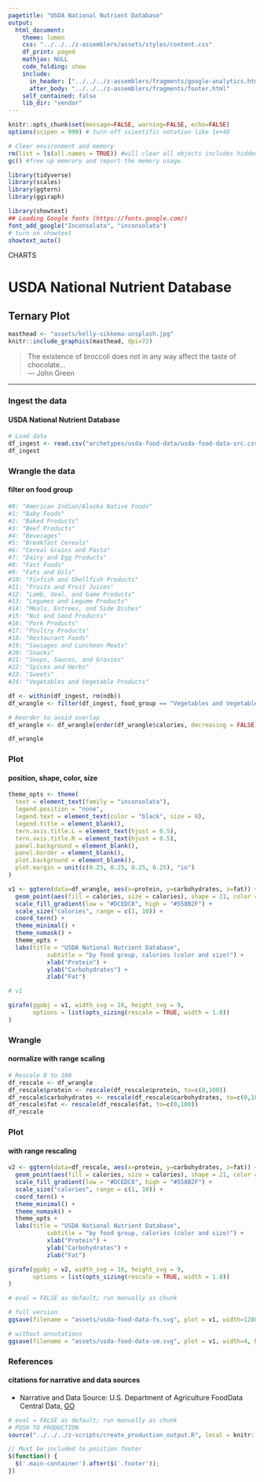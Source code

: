 ```yaml
---
pagetitle: "USDA National Nutrient Database"
output:
  html_document:
    theme: lumen
    css: "../../../z-assemblers/assets/styles/content.css"
    df_print: paged
    mathjax: NULL
    code_folding: show
    include:
      in_header: ["../../../z-assemblers/fragments/google-analytics.html", "../../../z-assemblers/fragments/header.html"]
      after_body: "../../../z-assemblers/fragments/footer.html"
    self_contained: false
    lib_dir: "vendor"
---
```


```r

knitr::opts_chunk$set(message=FALSE, warning=FALSE, echo=FALSE)
options(scipen = 999) # turn-off scientific notation like 1e+48

# Clear environment and memory
rm(list = ls(all.names = TRUE)) #will clear all objects includes hidden objects.
gc() #free up memrory and report the memory usage.

library(tidyverse)
library(scales)
library(ggtern)
library(ggiraph)

library(showtext)
## Loading Google fonts (https://fonts.google.com/)
font_add_google("Inconsolata", "inconsolata")
# turn on showtext
showtext_auto()

```

<div class="activity">
CHARTS
</div>

# USDA National Nutrient Database
## Ternary Plot

```r

masthead <- "assets/kelly-sikkema-unsplash.jpg"
knitr::include_graphics(masthead, dpi=72)

```

> The existence of broccoli does not in any way affect the taste of chocolate...\
--- John Green 

***

### Ingest the data
#### USDA National Nutrient Database

```r

# Load data
df_ingest <- read.csv("archetypes/usda-food-data/usda-food-data-src.csv", header = TRUE, stringsAsFactors = TRUE)
df_ingest

```

### Wrangle the data
#### filter on food group

```r

#0: "American Indian/Alaska Native Foods"
#1: "Baby Foods"
#2: "Baked Products"
#3: "Beef Products"
#4: "Beverages"
#5: "Breakfast Cereals"
#6: "Cereal Grains and Pasta"
#7: "Dairy and Egg Products"
#8: "Fast Foods"
#9: "Fats and Oils"
#10: "Finfish and Shellfish Products"
#11: "Fruits and Fruit Juices"
#12: "Lamb, Veal, and Game Products"
#13: "Legumes and Legume Products"
#14: "Meals, Entrees, and Side Dishes"
#15: "Nut and Seed Products"
#16: "Pork Products"
#17: "Poultry Products"
#18: "Restaurant Foods"
#19: "Sausages and Luncheon Meats"
#20: "Snacks"
#21: "Soups, Sauces, and Gravies"
#22: "Spices and Herbs"
#23: "Sweets"
#24: "Vegetables and Vegetable Products"

df <- within(df_ingest, rm(ndb))
df_wrangle <- filter(df_ingest, food_group == "Vegetables and Vegetable Products")

# Reorder to avoid overlap
df_wrangle <- df_wrangle[order(df_wrangle$calories, decreasing = FALSE),]

df_wrangle

```


### Plot
#### position, shape, color, size


```r

theme_opts <- theme(
  text = element_text(family = "inconsolata"), 
  legend.position = "none",
  legend.text = element_text(color = "black", size = 8),
  legend.title = element_blank(),
  tern.axis.title.L = element_text(hjust = 0.5),
  tern.axis.title.R = element_text(hjust = 0.5),
  panel.background = element_blank(),
  panel.border = element_blank(),
  plot.background = element_blank(),
  plot.margin = unit(c(0.25, 0.25, 0.25, 0.25), "in")
)

v1 <- ggtern(data=df_wrangle, aes(x=protein, y=carbohydrates, z=fat)) + 
  geom_point(aes(fill = calories, size = calories), shape = 21, color = "#ffffff", alpha = 0.7) + 
  scale_fill_gradient(low = "#DCEDC8", high = "#558B2F") +
  scale_size("calories", range = c(1, 10)) +
  coord_tern() +
  theme_minimal() +
  theme_nomask() +
  theme_opts +
  labs(title = "USDA National Nutrient Database", 
           subtitle = "by food group, calories (color and size)") +
           xlab("Protein") + 
           ylab("Carbohydrates") +
           zlab("Fat")

# v1

girafe(ggobj = v1, width_svg = 16, height_svg = 9,
       options = list(opts_sizing(rescale = TRUE, width = 1.0))
)

```


### Wrangle
#### normalize with range scaling


```r

# Rescale 0 to 100
df_rescale <- df_wrangle
df_rescale$protein <- rescale(df_rescale$protein, to=c(0,100))
df_rescale$carbohydrates <- rescale(df_rescale$carbohydrates, to=c(0,100))
df_rescale$fat <- rescale(df_rescale$fat, to=c(0,100))
df_rescale

```


### Plot
#### with range rescaling


```r

v2 <- ggtern(data=df_rescale, aes(x=protein, y=carbohydrates, z=fat)) + 
  geom_point(aes(fill = calories, size = calories), shape = 21, color = "#ffffff", alpha = 0.7) + 
  scale_fill_gradient(low = "#DCEDC8", high = "#558B2F") +
  scale_size("calories", range = c(1, 10)) +
  coord_tern() +
  theme_minimal() +
  theme_nomask() +
  theme_opts +
  labs(title = "USDA National Nutrient Database", 
           subtitle = "by food group, calories (color and size)") +
           xlab("Protein") + 
           ylab("Carbohydrates") +
           zlab("Fat")

girafe(ggobj = v2, width_svg = 16, height_svg = 9,
       options = list(opts_sizing(rescale = TRUE, width = 1.0))
)

```



```r

# eval = FALSE as default; run manually as chunk

# full version
ggsave(filename = "assets/usda-food-data-fs.svg", plot = v1, width=1280/72, height=720/72)

# without annotations
ggsave(filename = "assets/usda-food-data-sm.svg", plot = v1, width=4, height=2.25)

```

### References
#### citations for narrative and data sources

* Narrative and Data Source: U.S. Department of Agriculture FoodData Central Data, [GO](https://fdc.nal.usda.gov/download-datasets.html){target="_blank"}


```r

# eval = FALSE as default; run manually as chunk
# PUSH TO PRODUCTION
source("../../../z-scripts/create_production_output.R", local = knitr::knit_global())

```



```js

// Must be included to position footer
$(function() {
  $('.main-container').after($('.footer'));
})

```

